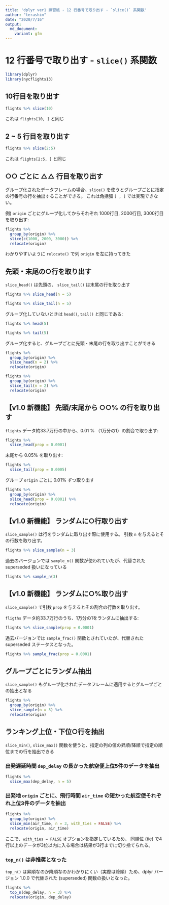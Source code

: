 ```yaml
---
title: 'dplyr ver1 練習帳 - 12 行番号で取り出す - `slice()` 系関数'
author: "terashim"
date: "2020/7/16"
output:
  md_document:
    variant: gfm
---
```


# 12 行番号で取り出す - `slice()` 系関数

```r
library(dplyr)
library(nycflights13)
```

## 10行目を取り出す

```r
flights %>% slice(10)
```

これは `flights[10, ]` と同じ

## 2 ~ 5 行目を取り出す

```r
flights %>% slice(2:5)
```

これは `flights[2:5, ]` と同じ

## ○○ ごとに △△ 行目を取り出す

グループ化されたデータフレームの場合、`slice()` を使うとグループごとに指定の行番号の行を抽出することができる。
これは角括弧 `[ , ]`  では実現できない。

例) `origin` ごとにグループ化してからそれぞれ 1000行目, 2000行目, 3000行目を取り出す:

```r
flights %>% 
  group_by(origin) %>% 
  slice(c(1000, 2000, 3000)) %>% 
  relocate(origin)
```

わかりやすいように `relocate()` で列 `origin` を左に持ってきた

## 先頭・末尾の○行を取り出す

`slice_head()` は先頭の、 `slice_tail()` は末尾の行を取り出す

```r
flights %>% slice_head(n = 5)
```

```r
flights %>% slice_tail(n = 5)
```

グループ化していないときは `head()`, `tail()` と同じである:

```r
flights %>% head(5)
```

```r
flights %>% tail(5)
```

グループ化すると、グループごとに先頭・末尾の行を取り出すことができる

```r
flights %>% 
  group_by(origin) %>% 
  slice_head(n = 2) %>% 
  relocate(origin)
```

```r
flights %>% 
  group_by(origin) %>% 
  slice_tail(n = 2) %>% 
  relocate(origin)
```

## 【v1.0 新機能】 先頭/末尾から ○○% の行を取り出す

`flights` データ約33.7万行の中から、0.01 % （1万分の1）の割合で取り出す:

```r
flights %>% 
  slice_head(prop = 0.0001)
```
末尾から 0.05% を取り出す:

```r
flights %>% 
  slice_tail(prop = 0.0005)
```

グループ `origin` ごとに 0.01% ずつ取り出す

```r
flights %>% 
  group_by(origin) %>% 
  slice_head(prop = 0.0001) %>% 
  relocate(origin)
```

## 【v1.0 新機能】 ランダムに○行取り出す

`slice_sample()` は行をランダムに取り出す際に使用する。
引数 `n` を与えるとその行数を取り出す。

```r
flights %>% slice_sample(n = 3)
```

過去のバージョンでは `sample_n()` 関数が使われていたが、代替された superseded 扱いになっている

```r
flights %>% sample_n(3)
```

## 【v1.0 新機能】 ランダムに○%取り出す


`slice_sample()` で引数 `prop` を与えるとその割合の行数を取り出す。

`fligths` データ約33.7万行のうち、1万分の1をランダムに抽出する:

```r
flights %>% slice_sample(prop = 0.0001)
```
過去バージョンでは `sample_frac()` 関数とされていたが、代替された superseded ステータスとなった。

```r
flights %>% sample_frac(prop = 0.0001)
```


## グループごとにランダム抽出

`slice_sample()` もグループ化されたデータフレームに適用するとグループごとの抽出となる

```r
flights %>%
  group_by(origin) %>%
  slice_sample(n = 3) %>%
  relocate(origin)
```

## ランキング上位・下位○行を抽出

`slice_min()`, `slice_max()` 関数を使うと、指定の列の値の昇順/降順で指定の順位までの行を抽出できる

### 出発遅延時間 `dep_delay` の長かった航空便上位5件のデータを抽出

```r
flights %>% 
  slice_max(dep_delay, n = 5)
```

### 出発地 `origin` ごとに、飛行時間 `air_time` の短かった航空便それぞれ上位3件のデータを抽出

```r
flights %>% 
  group_by(origin) %>% 
  slice_min(air_time, n = 3, with_ties = FALSE) %>% 
  relocate(origin, air_time)
```

ここで、`with_ties = FALSE` オプションを指定しているため、
同順位 (tie) で4行以上のデータが3位以内に入る場合は結果が3行までに切り捨てられる。


### `top_n()` は非推奨となった

`top_n()` は昇順なのか降順なのかわかりにくい（実際は降順）ため、dplyr バージョン 1.0.0 で代替された (superseded) 関数の扱いとなった。

```r
flights %>% 
  top_n(dep_delay, n = 3) %>% 
  relocate(origin, dep_delay)
```

